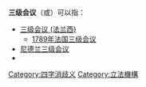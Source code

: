 '''三级会议'''（{{lang|en|States-General}}或{{lang|en|Estates-General}}）可以指：
*[[三级会议_(法兰西)|三级会议 (法兰西)]]
**[[1789年法国三级会议|1789年法国三级会议]]
*[[尼德兰三级会议|尼德兰三级会议]]
*{{link-es|阿拉贡三级会议|Cortes del Reino de Aragón}}

[[Category:四字消歧义|Category:四字消歧义]]
[[Category:立法機構|Category:立法機構]]
{{disambig}}